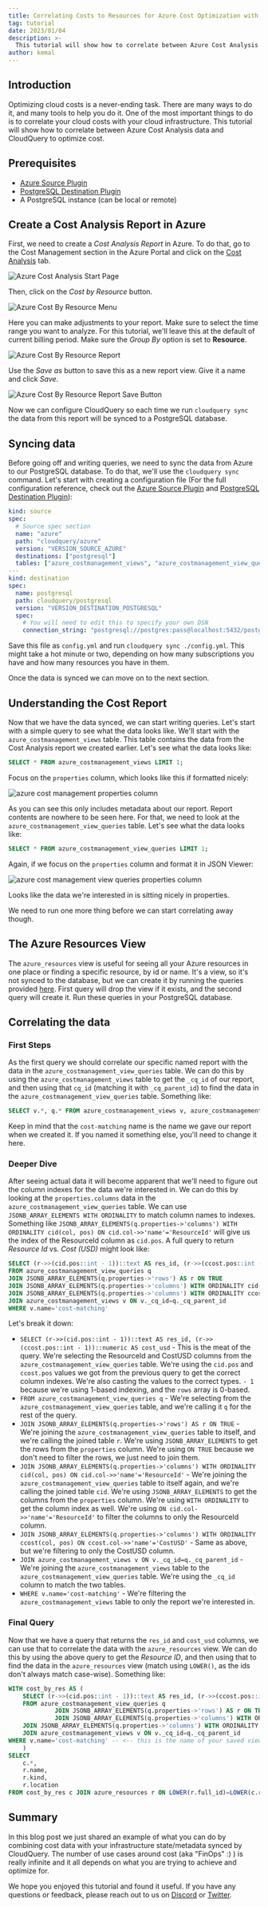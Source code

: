 ```yaml
---
title: Correlating Costs to Resources for Azure Cost Optimization with CloudQuery
tag: tutorial
date: 2023/01/04
description: >-
  This tutorial will show how to correlate between Azure Cost Analysis data and CloudQuery to optimize cost
author: kemal
---
```



<BlogHeader/>

## Introduction

Optimizing cloud costs is a never-ending task. There are many ways to do it, and many tools to help you do it. One of the most important things to do is to correlate your cloud costs with your cloud infrastructure. This tutorial will show how to correlate between Azure Cost Analysis data and CloudQuery to optimize cost.

## Prerequisites

- [Azure Source Plugin](/docs/plugins/sources/azure/overview)
- [PostgreSQL Destination Plugin](/docs/plugins/destinations/postgresql/overview)
- A PostgreSQL instance (can be local or remote)

## Create a Cost Analysis Report in Azure

First, we need to create a _Cost Analysis Report_ in Azure. To do that, go to the Cost Management section in the Azure Portal and click on the [Cost Analysis](https://portal.azure.com/#view/Microsoft_Azure_CostManagement/Menu/~/costanalysis/openedBy/AzurePortal) tab.

![Azure Cost Analysis Start Page](/images/blog/azure-cost-optimization-with-cloudquery/cost-analysis-cost-by-resource-report.png)

Then, click on the _Cost by Resource_ button.

![Azure Cost By Resource Menu](/images/blog/azure-cost-optimization-with-cloudquery/cost-analysis-cost-by-resource-menu.png)

Here you can make adjustments to your report. Make sure to select the time range you want to analyze. For this tutorial, we'll leave this at the default of current billing period. Make sure the _Group By_ option is set to **Resource**.

![Azure Cost By Resource Report](/images/blog/azure-cost-optimization-with-cloudquery/cost-analysis-cost-by-resource-report-annotated.png)

Use the _Save as_ button to save this as a new report view. Give it a name and click _Save_.

![Azure Cost By Resource Report Save Button](/images/blog/azure-cost-optimization-with-cloudquery/cost-analysis-cost-by-resource-report-save.png)

Now we can configure CloudQuery so each time we run `cloudquery sync` the data from this report will be synced to a PostgreSQL database.


## Syncing data

Before going off and writing queries, we need to sync the data from Azure to our PostgreSQL database. To do that, we'll use the `cloudquery sync` command. Let's start with creating a configuration file (For the full configuration reference, check out the [Azure Source Plugin](/docs/plugins/sources/azure/configuration) and [PostgreSQL Destination Plugin](/docs/plugins/destinations/postgresql/overview)):

```yaml copy
kind: source
spec:
  # Source spec section
  name: "azure"
  path: "cloudquery/azure"
  version: "VERSION_SOURCE_AZURE"
  destinations: ["postgresql"]
  tables: ["azure_costmanagement_views", "azure_costmanagement_view_queries"]
---
kind: destination
spec:
  name: postgresql
  path: cloudquery/postgresql
  version: "VERSION_DESTINATION_POSTGRESQL"
  spec:
    # You will need to edit this to specify your own DSN
    connection_string: "postgresql://postgres:pass@localhost:5432/postgres?sslmode=disable"
```

Save this file as `config.yml` and run `cloudquery sync ./config.yml`. This might take a hot minute or two, depending on how many subscriptions you have and how many resources you have in them.

Once the data is synced we can move on to the next section.

## Understanding the Cost Report

Now that we have the data synced, we can start writing queries. Let's start with a simple query to see what the data looks like. We'll start with the `azure_costmanagement_views` table. This table contains the data from the Cost Analysis report we created earlier. Let's see what the data looks like:

```sql copy
SELECT * FROM azure_costmanagement_views LIMIT 1;
```

Focus on the `properties` column, which looks like this if formatted nicely:

![azure cost management properties column](/images/blog/azure-cost-optimization-with-cloudquery/azure_costmanagement_views_props_small.png)

As you can see this only includes metadata about our report. Report contents are nowhere to be seen here. For that, we need to look at the `azure_costmanagement_view_queries` table. Let's see what the data looks like:

```sql copy
SELECT * FROM azure_costmanagement_view_queries LIMIT 1;
```

Again, if we focus on the `properties` column and format it in JSON Viewer:

![azure cost management view queries properties column](/images/blog/azure-cost-optimization-with-cloudquery/azure_costmanagement_view_queries_props.png)

Looks like the data we're interested in is sitting nicely in properties.

We need to run one more thing before we can start correlating away though.

## The Azure Resources View

The `azure_resources` view is useful for seeing all your Azure resources in one place or finding a specific resource, by id or name. It's a view, so it's not synced to the database, but we can create it by running the queries provided [here](https://github.com/cloudquery/cloudquery/blob/main/plugins/source/azure/views/resource.sql). First query will drop the view if it exists, and the second query will create it. Run these queries in your PostgreSQL database.

## Correlating the data

### First Steps

As the first query we should correlate our specific named report with the data in the `azure_costmanagement_view_queries` table. We can do this by using the `azure_costmanagement_views` table to get the `_cq_id` of our report, and then using that `cq_id` (matching it with `_cq_parent_id`) to find the data in the `azure_costmanagement_view_queries` table. Something like:

```sql copy
SELECT v.*, q.* FROM azure_costmanagement_views v, azure_costmanagement_view_queries q WHERE v.name = 'cost-matching' AND v._cq_id = q._cq_parent_id;
```

Keep in mind that the `cost-matching` name is the name we gave our report when we created it. If you named it something else, you'll need to change it here.

### Deeper Dive

After seeing actual data it will become apparent that we'll need to figure out the column indexes for the data we're interested in. We can do this by looking at the `properties.columns` data in the `azure_costmanagement_view_queries` table. We can use `JSONB_ARRAY_ELEMENTS WITH ORDINALITY` to match column names to indexes. Something like `JSONB_ARRAY_ELEMENTS(q.properties->'columns') WITH ORDINALITY cid(col, pos) ON cid.col->>'name'='ResourceId'` will give us the index of the ResourceId column as `cid.pos`. A full query to return _Resource Id_ vs. _Cost (USD)_ might look like:

```sql copy 
SELECT (r->>(cid.pos::int - 1))::text AS res_id, (r->>(ccost.pos::int - 1))::numeric AS cost_usd
FROM azure_costmanagement_view_queries q
JOIN JSONB_ARRAY_ELEMENTS(q.properties->'rows') AS r ON TRUE
JOIN JSONB_ARRAY_ELEMENTS(q.properties->'columns') WITH ORDINALITY cid(col, pos) ON cid.col->>'name'='ResourceId'
JOIN JSONB_ARRAY_ELEMENTS(q.properties->'columns') WITH ORDINALITY ccost(col, pos) ON ccost.col->>'name'='CostUSD'
JOIN azure_costmanagement_views v ON v._cq_id=q._cq_parent_id
WHERE v.name='cost-matching'
```

Let's break it down:

  * `SELECT (r->>(cid.pos::int - 1))::text AS res_id, (r->>(ccost.pos::int - 1))::numeric AS cost_usd` - This is the meat of the query. We're selecting the ResourceId and CostUSD columns from the `azure_costmanagement_view_queries` table. We're using the `cid.pos` and `ccost.pos` values we got from the previous query to get the correct column indexes. We're also casting the values to the correct types. `- 1` because we're using 1-based indexing, and the `rows` array is 0-based.
  * `FROM azure_costmanagement_view_queries q` - We're selecting from the `azure_costmanagement_view_queries` table, and we're calling it `q` for the rest of the query.
  * `JOIN JSONB_ARRAY_ELEMENTS(q.properties->'rows') AS r ON TRUE` - We're joining the `azure_costmanagement_view_queries` table to itself, and we're calling the joined table `r`. We're using `JSONB_ARRAY_ELEMENTS` to get the rows from the `properties` column. We're using `ON TRUE` because we don't need to filter the rows, we just need to join them.
  * `JOIN JSONB_ARRAY_ELEMENTS(q.properties->'columns') WITH ORDINALITY cid(col, pos) ON cid.col->>'name'='ResourceId'` - We're joining the `azure_costmanagement_view_queries` table to itself again, and we're calling the joined table `cid`. We're using `JSONB_ARRAY_ELEMENTS` to get the columns from the `properties` column. We're using `WITH ORDINALITY` to get the column index as well. We're using `ON cid.col->>'name'='ResourceId'` to filter the columns to only the ResourceId column.
  * `JOIN JSONB_ARRAY_ELEMENTS(q.properties->'columns') WITH ORDINALITY ccost(col, pos) ON ccost.col->>'name'='CostUSD'` - Same as above, but we're filtering to only the CostUSD column.
  * `JOIN azure_costmanagement_views v ON v._cq_id=q._cq_parent_id` - We're joining the `azure_costmanagement_views` table to the `azure_costmanagement_view_queries` table. We're using the `_cq_id` column to match the two tables.
  * `WHERE v.name='cost-matching'` - We're filtering the `azure_costmanagement_views` table to only the report we're interested in.

### Final Query

Now that we have a query that returns the `res_id` and `cost_usd` columns, we can use that to correlate the data with the `azure_resources` view. We can do this by using the above query to get the _Resource ID_, and then using that to find the data in the `azure_resources` view (match using `LOWER()`, as the ids don't always match case-wise). Something like:

```sql copy
WITH cost_by_res AS (
    SELECT (r->>(cid.pos::int - 1))::text AS res_id, (r->>(ccost.pos::int - 1))::numeric AS cost_usd
    FROM azure_costmanagement_view_queries q
             JOIN JSONB_ARRAY_ELEMENTS(q.properties->'rows') AS r ON TRUE
             JOIN JSONB_ARRAY_ELEMENTS(q.properties->'columns') WITH ORDINALITY cid(col, pos) ON cid.col->>'name'='ResourceId'
    JOIN JSONB_ARRAY_ELEMENTS(q.properties->'columns') WITH ORDINALITY ccost(col, pos) ON ccost.col->>'name'='CostUSD'
    JOIN azure_costmanagement_views v ON v._cq_id=q._cq_parent_id
WHERE v.name='cost-matching' -- <-- this is the name of your saved view with "resource" field
    )
SELECT
    c.*,
    r.name,
    r.kind,
    r.location
FROM cost_by_res c JOIN azure_resources r ON LOWER(r.full_id)=LOWER(c.res_id);
```

## Summary

In this blog post we just shared an example of what you can do by combining cost data with your infrastructure state/metadata synced by CloudQuery. The number of use cases around cost (aka "FinOps" :) ) is really infinite and it all depends on what you are trying to achieve and optimize for.

We hope you enjoyed this tutorial and found it useful. If you have any questions or feedback, please reach out to us on [Discord](https://www.cloudquery.io/discord) or [Twitter](https://twitter.com/cloudqueryio).
